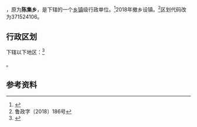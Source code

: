 {{中国乡级行政区|37/15/24/205/000}}

'''{{PAGENAMEBASE}}'''，原为'''陈集乡'''，是{{PRC admin/fullname|37/15/24/205/000|3}}下辖的一个[[乡镇|乡镇]]级行政单位。<ref>{{PRC admin/ref sgc|{{PRC admin/parent|37/15/24/205/000}}}}</ref>2018年撤乡设镇。<ref>鲁政字〔2018〕186号</ref>区划代码改为371524106。

== 行政区划 ==
{{PAGENAMEBASE}}下辖以下地区：<ref>{{PRC admin/ref sgc|37/15/24/205/000}}</ref>

{{PRC admin/children|37/15/24/205/000}}。

== 参考资料 ==
{{reflist}}

{{PRC admin/navcat|37/15/24/205/000}}